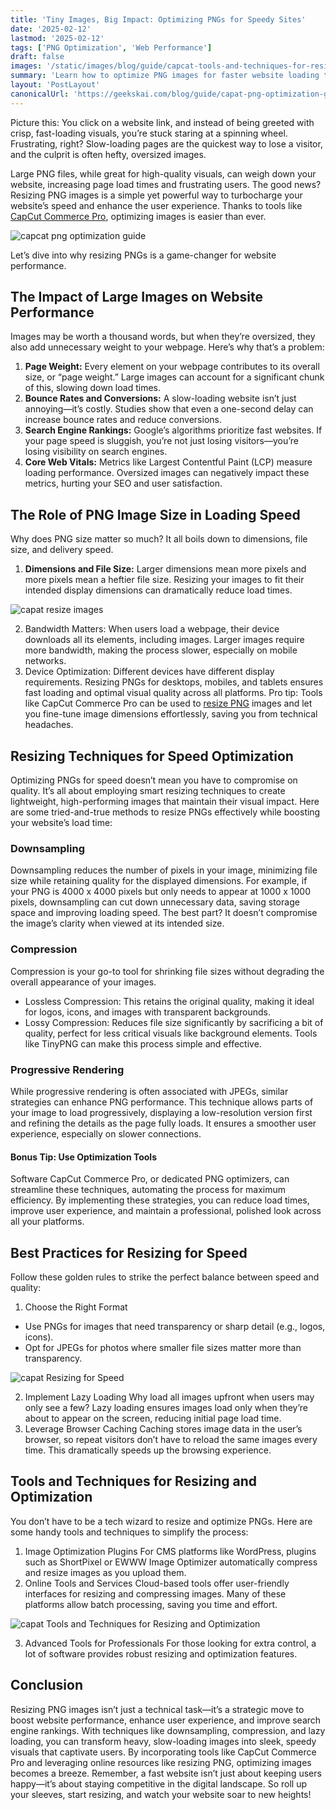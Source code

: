 ```yaml
---
title: 'Tiny Images, Big Impact: Optimizing PNGs for Speedy Sites'
date: '2025-02-12'
lastmod: '2025-02-12'
tags: ['PNG Optimization', 'Web Performance']
draft: false
images: '/static/images/blog/guide/capcat-tools-and-techniques-for-resizing-and-optimization.png'
summary: 'Learn how to optimize PNG images for faster website loading times. Discover essential techniques for image compression, resizing strategies, and best practices for web performance optimization.'
layout: 'PostLayout'
canonicalUrl: 'https://geekskai.com/blog/guide/capat-png-optimization-guide/'
---
```


Picture this: You click on a website link, and instead of being greeted with crisp, fast-loading visuals, you’re stuck staring at a spinning wheel. Frustrating, right? Slow-loading pages are the quickest way to lose a visitor, and the culprit is often hefty, oversized images.

Large PNG files, while great for high-quality visuals, can weigh down your website, increasing page load times and frustrating users. The good news? Resizing PNG images is a simple yet powerful way to turbocharge your website’s speed and enhance the user experience. Thanks to tools like [CapCut Commerce Pro](https://commercepro.capcut.com/), optimizing images is easier than ever. 

![capcat png optimization guide](/static/images/blog/guide/capcat-png-optimization-guide.png)

Let’s dive into why resizing PNGs is a game-changer for website performance.

## The Impact of Large Images on Website Performance

Images may be worth a thousand words, but when they’re oversized, they also add unnecessary weight to your webpage. Here’s why that’s a problem:
1. **Page Weight:** 
Every element on your webpage contributes to its overall size, or “page weight.” Large images can account for a significant chunk of this, slowing down load times.
2. **Bounce Rates and Conversions:** 
A slow-loading website isn’t just annoying—it’s costly. Studies show that even a one-second delay can increase bounce rates and reduce conversions.
3. **Search Engine Rankings:** 
Google’s algorithms prioritize fast websites. If your page speed is sluggish, you’re not just losing visitors—you’re losing visibility on search engines.
4. **Core Web Vitals:** 
Metrics like Largest Contentful Paint (LCP) measure loading performance. Oversized images can negatively impact these metrics, hurting your SEO and user satisfaction.

## The Role of PNG Image Size in Loading Speed

Why does PNG size matter so much? It all boils down to dimensions, file size, and delivery speed.

1. **Dimensions and File Size:** 
Larger dimensions mean more pixels and more pixels mean a heftier file size. Resizing your images to fit their intended display dimensions can dramatically reduce load times.

![capat resize images](/static/images/blog/guide/capcat-resize-images-guide.png)

2. Bandwidth Matters:
When users load a webpage, their device downloads all its elements, including images. Larger images require more bandwidth, making the process slower, especially on mobile networks.
3. Device Optimization:
Different devices have different display requirements. Resizing PNGs for desktops, mobiles, and tablets ensures fast loading and optimal visual quality across all platforms.
Pro tip: Tools like CapCut Commerce Pro can be used to [resize PNG](https://commercepro.capcut.com/tools/resize-png-online) images and let you fine-tune image dimensions effortlessly, saving you from technical headaches.

## Resizing Techniques for Speed Optimization

Optimizing PNGs for speed doesn’t mean you have to compromise on quality. It’s all about employing smart resizing techniques to create lightweight, high-performing images that maintain their visual impact. Here are some tried-and-true methods to resize PNGs effectively while boosting your website’s load time:

### Downsampling
Downsampling reduces the number of pixels in your image, minimizing file size while retaining quality for the displayed dimensions. For example, if your PNG is 4000 x 4000 pixels but only needs to appear at 1000 x 1000 pixels, downsampling can cut down unnecessary data, saving storage space and improving loading speed. The best part? It doesn’t compromise the image’s clarity when viewed at its intended size.
### Compression
Compression is your go-to tool for shrinking file sizes without degrading the overall appearance of your images.
- Lossless Compression: This retains the original quality, making it ideal for logos, icons, and images with transparent backgrounds.
- Lossy Compression: Reduces file size significantly by sacrificing a bit of quality, perfect for less critical visuals like background elements. Tools like TinyPNG can make this process simple and effective.

### Progressive Rendering
While progressive rendering is often associated with JPEGs, similar strategies can enhance PNG performance. This technique allows parts of your image to load progressively, displaying a low-resolution version first and refining the details as the page fully loads. It ensures a smoother user experience, especially on slower connections.
#### Bonus Tip: Use Optimization Tools
Software CapCut Commerce Pro, or dedicated PNG optimizers, can streamline these techniques, automating the process for maximum efficiency.
By implementing these strategies, you can reduce load times, improve user experience, and maintain a professional, polished look across all your platforms.
## Best Practices for Resizing for Speed
Follow these golden rules to strike the perfect balance between speed and quality:
1. Choose the Right Format
- Use PNGs for images that need transparency or sharp detail (e.g., logos, icons).
- Opt for JPEGs for photos where smaller file sizes matter more than transparency.

![capat Resizing for Speed](/static/images/blog/guide/capat-resizing-for-speed.png)

2. Implement Lazy Loading
Why load all images upfront when users may only see a few? Lazy loading ensures images load only when they’re about to appear on the screen, reducing initial page load time.
3. Leverage Browser Caching
Caching stores image data in the user’s browser, so repeat visitors don’t have to reload the same images every time. This dramatically speeds up the browsing experience.

## Tools and Techniques for Resizing and Optimization
You don’t have to be a tech wizard to resize and optimize PNGs. Here are some handy tools and techniques to simplify the process:
1. Image Optimization Plugins
For CMS platforms like WordPress, plugins such as ShortPixel or EWWW Image Optimizer automatically compress and resize images as you upload them.
2. Online Tools and Services
Cloud-based tools offer user-friendly interfaces for resizing and compressing images. Many of these platforms allow batch processing, saving you time and effort.

![capat Tools and Techniques for Resizing and Optimization](/static/images/blog/guide/capcat-tools-and-techniques-for-resizing-and-optimization.png)

3. Advanced Tools for Professionals
For those looking for extra control, a lot of software provides robust resizing and optimization features.
## Conclusion
Resizing PNG images isn’t just a technical task—it’s a strategic move to boost website performance, enhance user experience, and improve search engine rankings. With techniques like downsampling, compression, and lazy loading, you can transform heavy, slow-loading images into sleek, speedy visuals that captivate users.
By incorporating tools like CapCut Commerce Pro and leveraging online resources like resizing PNG, optimizing images becomes a breeze.
Remember, a fast website isn’t just about keeping users happy—it’s about staying competitive in the digital landscape. So roll up your sleeves, start resizing, and watch your website soar to new heights!



